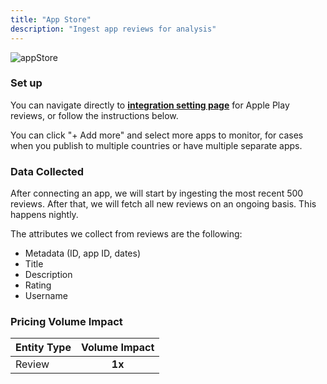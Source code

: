 ```yaml
---
title: "App Store"
description: "Ingest app reviews for analysis"
---
```


![appStore](/images/appStore.png)

### Set up

You can navigate directly to **[integration setting page](https://app.monterey.ai/w/default/settings/integrations/app-store-reviews)** for Apple Play reviews, or follow the instructions below.

<Steps>
  <Step title='Go to "Settings"' />
  <Step title='Click "Integrations" in the navigation menu' />
  <Step title='Click "App Store Reviews"' />
  <Step title="Select the country where the app is published" />
  <Step title="Type the app name and select the appropriate one" />
</Steps>

You can click "+ Add more" and select more apps to monitor, for cases when you publish to multiple countries or have multiple separate apps.

### Data Collected

After connecting an app, we will start by ingesting the most recent 500 reviews. After that, we will fetch all new reviews on an ongoing basis. This happens nightly.

The attributes we collect from reviews are the following:

- Metadata (ID, app ID, dates)
- Title
- Description
- Rating
- Username

### Pricing Volume Impact

| Entity Type | Volume Impact |
| :---------- | :-----------: |
| Review      |    **1x**     |
